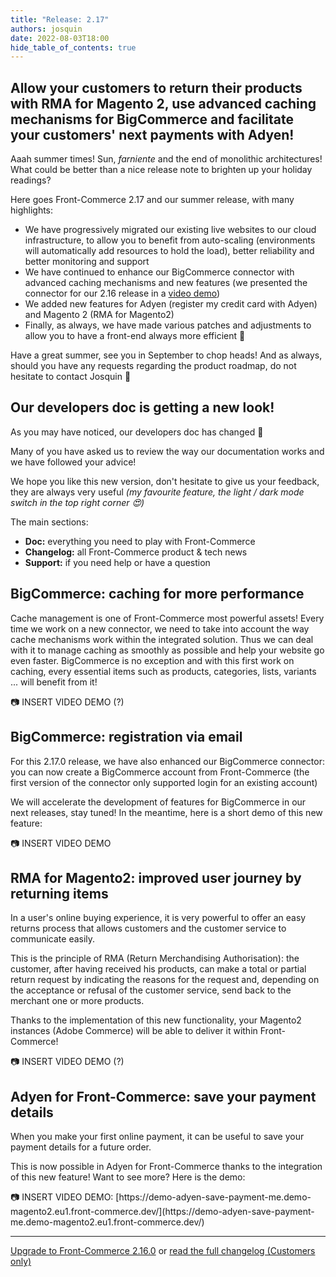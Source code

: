 ```yaml
---
title: "Release: 2.17"
authors: josquin
date: 2022-08-03T18:00
hide_table_of_contents: true
---
```


## Allow your customers to return their products with RMA for Magento 2, use advanced caching mechanisms for BigCommerce and facilitate your customers' next payments with Adyen!

Aaah summer times! Sun, _farniente_ and the end of monolithic architectures!
What could be better than a nice release note to brighten up your holiday
readings?

Here goes Front-Commerce 2.17 and our summer release, with many highlights:

- We have progressively migrated our existing live websites to our cloud
  infrastructure, to allow you to benefit from auto-scaling (environments will
  automatically add resources to hold the load), better reliability and better
  monitoring and support
- We have continued to enhance our BigCommerce connector with advanced caching
  mechanisms and new features (we presented the connector for our 2.16 release
  in a [video demo](https://www.youtube.com/watch?v=tC8ltqSIZVs))
- We added new features for Adyen (register my credit card with Adyen) and
  Magento 2 (RMA for Magento2)
- Finally, as always, we have made various patches and adjustments to allow you
  to have a front-end always more efficient 🚀

Have a great summer, see you in September to chop heads! And as always, should
you have any requests regarding the product roadmap, do not hesitate to contact
Josquin 👋

<!--truncate-->

## Our developers doc is getting a new look!

As you may have noticed, our developers doc has changed 💅

Many of you have asked us to review the way our documentation works and we have
followed your advice!

We hope you like this new version, don't hesitate to give us your feedback, they
are always very useful _(my favourite feature, the light / dark mode switch in
the top right corner 😍)_

The main sections:

- **Doc:** everything you need to play with Front-Commerce
- **Changelog:** all Front-Commerce product & tech news
- **Support:** if you need help or have a question

## BigCommerce: caching for more performance

Cache management is one of Front-Commerce most powerful assets! Every time we
work on a new connector, we need to take into account the way cache mechanisms
work within the integrated solution. Thus we can deal with it to manage caching
as smoothly as possible and help your website go even faster. BigCommerce is no
exception and with this first work on caching, every essential items such as
products, categories, lists, variants ... will benefit from it!

<aside>
📷 INSERT VIDEO DEMO (?)

</aside>

## BigCommerce: registration via email

For this 2.17.0 release, we have also enhanced our BigCommerce connector: you
can now create a BigCommerce account from Front-Commerce (the first version of
the connector only supported login for an existing account)

We will accelerate the development of features for BigCommerce in our next
releases, stay tuned! In the meantime, here is a short demo of this new feature:

<aside>
📷 INSERT VIDEO DEMO

</aside>

## RMA for Magento2: improved user journey by returning items

In a user's online buying experience, it is very powerful to offer an easy
returns process that allows customers and the customer service to communicate
easily.

This is the principle of RMA (Return Merchandising Authorisation): the customer,
after having received his products, can make a total or partial return request
by indicating the reasons for the request and, depending on the acceptance or
refusal of the customer service, send back to the merchant one or more products.

Thanks to the implementation of this new functionality, your Magento2 instances
(Adobe Commerce) will be able to deliver it within Front-Commerce!

<aside>
📷 INSERT VIDEO DEMO (?)

</aside>

## Adyen for Front-Commerce: save your payment details

When you make your first online payment, it can be useful to save your payment
details for a future order.

This is now possible in Adyen for Front-Commerce thanks to the integration of
this new feature! Want to see more? Here is the demo:

<aside>
📷 INSERT VIDEO DEMO: [https://demo-adyen-save-payment-me.demo-magento2.eu1.front-commerce.dev/](https://demo-adyen-save-payment-me.demo-magento2.eu1.front-commerce.dev/)

</aside>

<hr />

<ChangelogFooter>

[Upgrade to Front-Commerce 2.16.0](/docs/appendices/migration-guides#2-14-0-gt-2-15-0)
or
[read the full changelog (Customers only)](https://gitlab.com/front-commerce/front-commerce/-/releases/2.15.0)

</ChangelogFooter>
